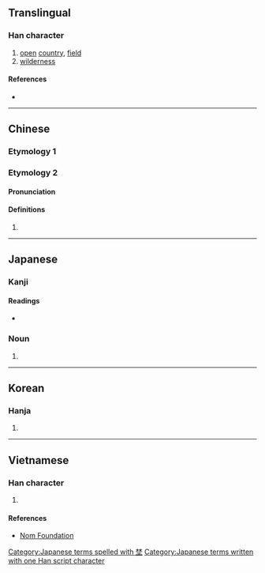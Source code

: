 {{character info/new}}
{{also|野}}
==Translingual==

===Han character===
{{Han char|rn=32|rad=土|as=08|sn=11|four=44104|canj=DDG|ids=⿱林土}}

# [[open]] [[country]], [[field]]
# [[wilderness]]

====References====
* {{Han ref|kx=0230.130|dkj=05154|hdz=10450.050|uh=57DC|ud=22492|bh=D4B1|bd=54449}}

----

==Chinese==
===Etymology 1===
{{zh-see|野|v}}
===Etymology 2===

{{zh-forms}}

====Pronunciation====
{{zh-pron
|m=yě
|m-s=
|c=je5
|c-t=
|g=
|h=pfs=
|j=
|md=
|mn=
|mn-t=
|w=
|x=
|mc=y
|oc=y
|cat=pn
}}

====Definitions====
{{zh-hanzi}}

# {{surname|lang=zh}}

----

==Japanese==

===Kanji===
{{ja-kanji|grade=|rs=土08}}

====Readings====
* {{ja-readings|on=[[しょ]] (sho), [[や]] (ya)|kun=[[の]] (no)}}

===Noun===
{{ja-noun|の}}

# {{alternative form of|野|lang=ja}}

[[Category:Japanese terms spelled with 埜]]
[[Category:Japanese terms written with one Han script character]]

----

==Korean==

===Hanja===
{{ko-hanja|hangeul=야|rv=ya|mr=ya}}

# {{defn|lang=ko|sort=土08}}


----

==Vietnamese==

===Han character===
{{vi-hantu|[[dã]]|rs=土08}}

# {{defn|lang=vi|sort=土08}}

====References====
* [http://nomfoundation.org/common/nom_details.php?codepoint=57dc Nom Foundation]